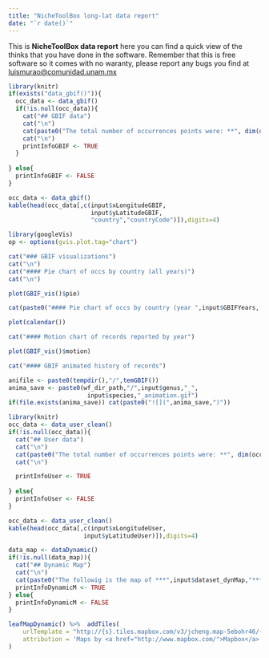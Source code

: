 ```yaml
---
title: "NicheToolBox long-lat data report"
date: "`r date()`"
---
```


This is **NicheToolBox data report** here you can find a quick view of the thinks that you have done in the software. Remember that this is free software so it comes with no waranty, please report any bugs you find at <luismurao@comunidad.unam.mx>


```r
library(knitr)
if(exists("data_gbif()")){
  occ_data <- data_gbif()
  if(!is.null(occ_data)){
    cat("## GBIF data")
    cat("\n")
    cat(paste0("The total number of occurrences points were: **", dim(data_gbif())[1],"**"))
    cat("\n")
    printInfoGBIF <- TRUE
  } 
  
} else{
  printInfoGBIF <- FALSE
}


```


```r
occ_data <- data_gbif()
kable(head(occ_data[,c(input$xLongitudeGBIF,
                       input$yLatitudeGBIF,
                       "country","countryCode")]),digits=4)
```

```r
library(googleVis)
op <- options(gvis.plot.tag="chart")
```


```r
cat("### GBIF visualizations")
cat("\n")
cat("#### Pie chart of occs by country (all years)")
cat("\n")

```


```r
plot(GBIF_vis()$pie)
```


```r
cat(paste0("#### Pie chart of occs by country (year ",input$GBIFYears, ")"))
```


```r
plot(calendar())
```


```r
cat("#### Motion chart of records reported by year")
```


```r
plot(GBIF_vis()$motion)
```

```r
cat("#### GBIF animated history of records")
```


```r
anifile <- paste0(tempdir(),"/",temGBIF())
anima_save <- paste0(wf_dir_path,"/",input$genus,"_",
                      input$species,"_animation.gif")
if(file.exists(anima_save)) cat(paste0("![](",anima_save,")"))
```

```r
library(knitr)
occ_data <- data_user_clean()
if(!is.null(occ_data)){
  cat("## User data")
  cat("\n")
  cat(paste0("The total number of occurrences points were: **", dim(occ_data)[1],"**"))
  cat("\n")

  printInfoUser <- TRUE
  
} else{
  printInfoUser <- FALSE
}

```


```r
occ_data <- data_user_clean()
kable(head(occ_data[,c(input$xLongitudeUser,
                     input$yLatitudeUser)]),digits=4)
```


```r
data_map <- dataDynamic()
if(!is.null(data_map)){
  cat("## Dynamic Map")
  cat("\n")
  cat(paste0("The followig is the map of ***",input$dataset_dynMap,"*** occurrence points"))
  printInfoDynamicM <- TRUE
} else{
  printInfoDynamicM <- FALSE
}
```


```r
leafMapDynamic() %>%  addTiles(
    urlTemplate = "http://{s}.tiles.mapbox.com/v3/jcheng.map-5ebohr46/{z}/{x}/{y}.png",
    attribution = 'Maps by <a href="http://www.mapbox.com/">Mapbox</a>'
)

```

